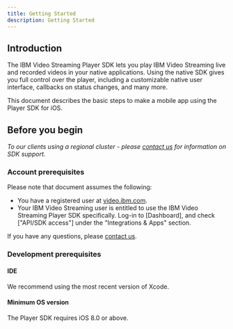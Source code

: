 ```yaml
---
title: Getting Started
description: Getting Started
---
```


## Introduction

The IBM Video Streaming Player SDK lets you play IBM Video Streaming live and recorded videos in your native applications. Using the native SDK gives you full control over the player, including a customizable native user interface, callbacks on status changes, and many more.

This document describes the basic steps to make a mobile app using the Player SDK for iOS.

## Before you begin

*To our clients using a regional cluster -  please [contact us] for information on SDK support.*

### Account prerequisites

Please note that document assumes the following:
*   You have a registered user at [video.ibm.com](https://video.ibm.com/).
*   Your IBM Video Streaming user is entitled to use the IBM Video Streaming Player SDK specifically. Log-in to [Dashboard],
and check ["API/SDK access"] under the "Integrations & Apps" section.

If you have any questions, please [contact us](https://video.ibm.com/enterprise-video/contact).

### Development prerequisites

#### IDE

We recommend using the most recent version of Xcode.

#### Minimum OS version

The Player SDK requires iOS 8.0 or above.

[contact us]: https://video.ibm.com/enterprise-video/contact
